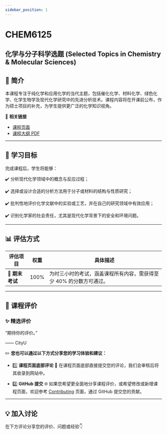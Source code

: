 ```yaml
---
sidebar_position: 1
---
```


# CHEM6125
## 化学与分子科学选题 (Selected Topics in Chemistry & Molecular Sciences)

## **📘 简介**
本课程专注于纯化学和应用化学的当代主题，包括催化化学、材料化学、绿色化学、化学生物学及现代化学研究中的先进分析技术。课程内容将在开课前公布，作为硕士项目的补充，为学生提供更广泛的化学知识视角。

🔗 **相关链接**
- [课程页面](https://www.cityu.edu.hk/catalogue/pg/202425/course/CHEM6125.htm)
- [课程大纲 PDF](https://www.cityu.edu.hk/catalogue/pg/202425/course/CHEM6125.pdf)

---

## **🎯 学习目标**

完成课程后，学生将能够：

✔️ 分析现代化学领域中的概念与反应过程；

✔️ 选择或设计合适的分析方法用于分子或材料的结构与性质研究；

✔️ 批判性地评价化学文献中的实验或工艺，并在自己的研究领域中有效应用；

✔️ 识别化学家的社会责任，尤其是现代化学背景下的安全和环境问题。

---

## **📊 评估方式**

| **评估项目**       | **权重** | **具体描述**                                                                                       |
|-------------------|---------|---------------------------------------------------------------------------------------------------|
| **📝 期末考试**     | 100%     | 为时三小时的考试，涵盖课程所有内容，需获得至少 40% 的分数方可通过。                                          |

---

## **💬 课程评价**

### ✨ **精选评价**
<div className={commentStyles.commentBox}>
    <p className={commentStyles.commentText}>
        “期待你的评价。”
    </p>
    <p className={commentStyles.commentAuthor}>—— CityU</p>
</div>

✏️ **您也可以通过以下方式分享您的学习体验和建议：**

- 1️⃣ **课程页面底部评论**
💬 在课程页面底部直接提交您的评论，我们会审核后将其收录到网站中。

- 2️⃣ **GitHub 提交**
🌐 如果您希望更全面地分享课程评价，或希望修改或新增课程页面，欢迎参考 [Contributing](https://penjc.github.io/cityU-navigator/contributing) 页面，通过 GitHub 提交您的贡献。

---

## **💡 加入讨论**

在下方评论分享您的评价、问题或经验👇
<Utterances />